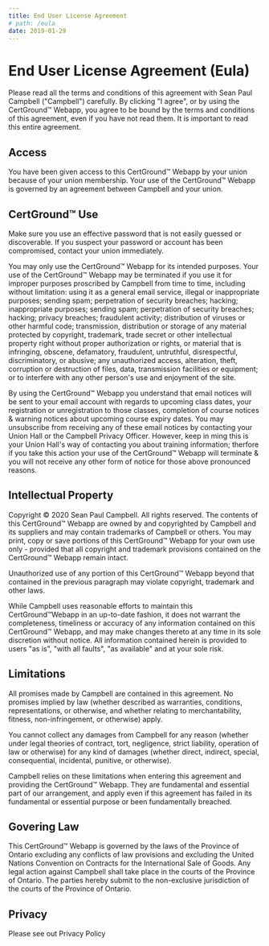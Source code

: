 ```yaml
---
title: End User License Agreement
# path: /eula
date: 2019-01-29
---
```



<Layout>

# End User License Agreement (Eula)

Please read all the terms and conditions of this agreement with Sean Paul Campbell ("Campbell") carefully. By clicking "I agree", or by using the CertGround™️ Webapp, you agree to be bound by the terms and conditions of this agreement, even if you have not read them. It is important to read this entire agreement.

## Access

You have been given access to this CertGround™️ Webapp by your union because of your union membership. Your use of the CertGround™️ Webapp is governed by an agreement between Campbell and your union.

## CertGround™️ Use

Make sure you use an effective password that is not easily guessed or discoverable. If you suspect your password or account has been compromised, contact your union immediately.

You may only use the CertGround™️ Webapp for its intended purposes. Your use of the CertGround™️ Webapp may be terminated if you use it for improper purposes proscribed by Campbell from time to time, including without limitation: using it as a general email service, illegal or inappropriate purposes; sending spam; perpetration of security breaches; hacking; inappropriate purposes; sending spam; perpetration of security breaches; hacking; privacy breaches; fraudulent activity; distribution of viruses or other harmful code; transmission, distribution or storage of any material protected by copyright, trademark, trade secret or other intellectual property right without proper authorization or rights, or material that is infringing, obscene, defamatory, fraudulent, untruthful, disrespectful, discriminatory, or abusive; any unauthorized access, alteration, theft, corruption or destruction of files, data, transmission facilities or equipment; or to interfere with any other person's use and enjoyment of the site.

By using the CertGround™️ Webapp you understand that email notices will be sent to your email account with regards to upcoming class dates, your registration or unregistration to those classes, completion of course notices & warning notices about upcoming course expiry dates. You may unsubscribe from receiving any of these email notices by contacting your Union Hall or the Campbell Privacy Officer. However, keep in ming this is your Union Hall's way of contacting you about training information; therfore if you take this action your use of the CertGround™️ Webapp will terminate & you will not receive any other form of notice for those above pronounced reasons.

## Intellectual Property

Copyright ©️ 2020 Sean Paul Campbell. All rights reserved. The contents of this CertGround™️ Webapp are owned by and copyrighted by Campbell and its suppliers and may contain trademarks of Campbell or others. You may print, copy or save portions of this CertGround™️ Webapp for your own use only - provided that all copyright and trademark provisions contained on the CertGround™️ Webapp remain intact.

Unauthorized use of any portion of this CertGround™️ Webapp beyond that contained in the previous paragraph may violate copyright, trademark and other laws.

While Campbell uses reasonable efforts to maintain this CertGround™️Webapp in an up-to-date fashion, it does not warrant the completeness, timeliness or accuracy of any information contained on this CertGround™️ Webapp, and may make changes thereto at any time in its sole discretion without notice. All information contained herein is provided to users "as is", "with all faults", "as available" and at your sole risk.

## Limitations

All promises made by Campbell are contained in this agreement. No promises implied by law (whether described as warranties, conditions, representations, or otherwise, and whether relating to merchantability, fitness, non-infringement, or otherwise) apply.

You cannot collect any damages from Campbell for any reason (whether under legal theories of contract, tort, negligence, strict liability, operation of law or otherwise) for any kind of damages (whether direct, indirect, special, consequential, incidental, punitive, or otherwise).

Campbell relies on these limitations when entering this agreement and providing the CertGround™️ Webapp. They are fundamental and essential part of our arrangement, and apply even if this agreement has failed in its fundamental or essential purpose or been fundamentally breached.

## Govering Law

This CertGround™️ Webapp is governed by the laws of the Province of Ontario excluding any conflicts of law provisions and excluding the United Nations Convention on Contracts for the International Sale of Goods. Any legal action against Campbell shall take place in the courts of the Province of Ontario. The parties hereby submit to the non-exclusive jurisdiction of the courts of the Province of Ontario.

## Privacy

Please see out <Link to="/privacy-policy">Privacy Policy</Link>

</Layout>
